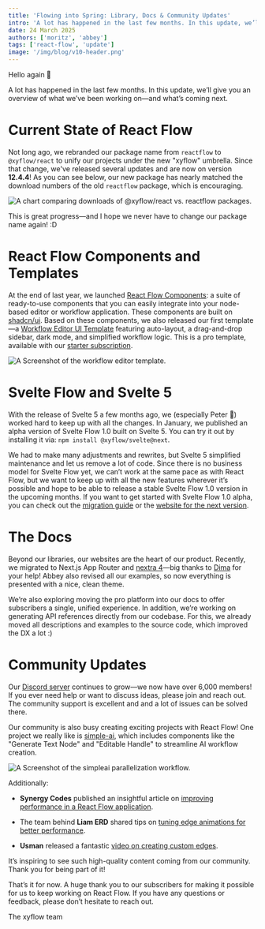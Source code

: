 ```yaml
---
title: 'Flowing into Spring: Library, Docs & Community Updates'
intro: 'A lot has happened in the last few months. In this update, we’ll give you an overview of what we’ve been working on—and what’s coming next.'
date: 24 March 2025
authors: ['moritz', 'abbey']
tags: ['react-flow', 'update']
image: '/img/blog/v10-header.png'
---
```




Hello again 👋

A lot has happened in the last few months. In this update, we’ll give you an overview of what we’ve been working on—and what’s coming next.

# Current State of React Flow

Not long ago, we rebranded our package name from `reactflow` to `@xyflow/react` to unify our projects under the new "xyflow" umbrella. Since that change, we've released several updates and are now on version **12.4.4**! As you can see below, our new package has nearly matched the download numbers of the old `reactflow` package, which is encouraging.

<Image
  src="/img/blog/2025-spring/npmtrends.png"
  alt="A chart comparing downloads of @xyflow/react vs. reactflow packages."
  width={1400}
  height={502}
  attribution="https://npmtrends.com/@xyflow/react-vs-reactflow"
/>

This is great progress—and I hope we never have to change our package name again! :D

# React Flow Components and Templates

At the end of last year, we launched [React Flow Components](https://reactflow.dev/components): a suite of ready-to-use components that you can easily integrate into your node-based editor or workflow application. These components are built on [shadcn/ui](https://ui.shadcn.com/). Based on these components, we also released our first template—a [Workflow Editor UI Template](https://reactflow.dev/components/templates/workflow-editor) featuring auto-layout, a drag-and-drop sidebar, dark mode, and simplified workflow logic. This is a pro template, available with our [starter subscription](https://reactflow.dev/pro).

<Image
  src="/img/blog/2025-spring/workflow-editor.png"
  alt="A Screenshot of the workflow editor template."
  width={1400}
  height={783}
/>

# Svelte Flow and Svelte 5

With the release of Svelte 5 a few months ago, we (especially Peter 🤙) worked hard to keep up with all the changes. In January, we published an alpha version of Svelte Flow 1.0 built on Svelte 5. You can try it out by installing it via: `npm install @xyflow/svelte@next`.

We had to make many adjustments and rewrites, but Svelte 5 simplified maintenance and let us remove a lot of code. Since there is no business model for Svelte Flow yet, we can’t work at the same pace as with React Flow, but we want to keep up with all the new features wherever it’s possible and hope to be able to release a stable Svelte Flow 1.0 version in the upcoming months. If you want to get started with Svelte Flow 1.0 alpha, you can check out the [migration guide](https://next.svelteflow.dev/learn/troubleshooting/migrate-to-v1) or the [website for the next version](https://next.svelteflow.dev/).

# The Docs

Beyond our libraries, our websites are the heart of our product. Recently, we migrated to Next.js App Router and [nextra 4](https://nextra.site/)—big thanks to [Dima](https://github.com/dimaMachina) for your help! Abbey also revised all our examples, so now everything is presented with a nice, clean theme.

We’re also exploring moving the pro platform into our docs to offer subscribers a single, unified experience. In addition, we’re working on generating API references directly from our codebase. For this, we already moved all descriptions and examples to the source code, which improved the DX a lot :)

# Community Updates

Our [Discord server](https://discord.gg/Bqt6xrs) continues to grow—we now have over 6,000 members! If you ever need help or want to discuss ideas, please join and reach out. The community support is excellent and and a lot of issues can be solved there.

Our community is also busy creating exciting projects with React Flow! One project we really like is [simple-ai](https://www.simple-ai.dev/ai-agents), which includes components like the "Generate Text Node" and "Editable Handle" to streamline AI workflow creation.

<Image
  src="/img/blog/2025-spring/simpleai.png"
  alt="A Screenshot of the simpleai parallelization workflow."
  width={1400}
  height={783}
  attribution="https://www.simple-ai.dev/ai-agents"
/>

Additionally:

- **Synergy Codes** published an insightful article on [improving performance in a React Flow application](https://community.synergycodes.com/topic/18/the-ultimate-guide-to-optimize-react-flow-project-performance).

- The team behind **Liam ERD** shared tips on [tuning edge animations for better performance](https://liambx.com/blog/tuning-edge-animations-reactflow-optimal-performance).

- **Usman** released a fantastic [video on creating custom edges](https://www.youtube.com/watch?v=FrJtdxqY4GE&t=1109s).

It’s inspiring to see such high-quality content coming from our community. Thank you for being part of it!

That’s it for now. A huge thank you to our subscribers for making it possible for us to keep working on React Flow. If you have any questions or feedback, please don’t hesitate to reach out.

The xyflow team
